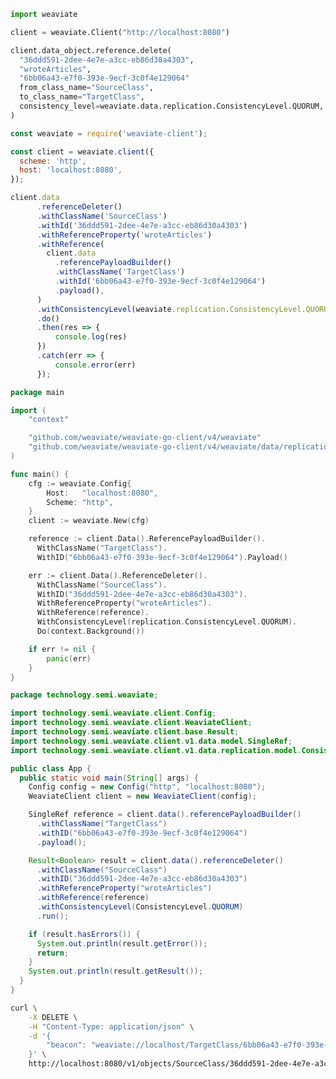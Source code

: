 
<Tabs groupId="languages">
<TabItem value="py" label="Python">

```python
import weaviate

client = weaviate.Client("http://localhost:8080")

client.data_object.reference.delete(
  "36ddd591-2dee-4e7e-a3cc-eb86d30a4303",
  "wroteArticles",
  "6bb06a43-e7f0-393e-9ecf-3c0f4e129064"
  from_class_name="SourceClass",
  to_class_name="TargetClass",
  consistency_level=weaviate.data.replication.ConsistencyLevel.QUORUM,  # default ALL
)
```

</TabItem>
<TabItem value="js" label="JavaScript">

```js
const weaviate = require('weaviate-client');

const client = weaviate.client({
  scheme: 'http',
  host: 'localhost:8080',
});

client.data
      .referenceDeleter()
      .withClassName('SourceClass')
      .withId('36ddd591-2dee-4e7e-a3cc-eb86d30a4303')
      .withReferenceProperty('wroteArticles')
      .withReference(
        client.data
          .referencePayloadBuilder()
          .withClassName('TargetClass')
          .withId('6bb06a43-e7f0-393e-9ecf-3c0f4e129064')
          .payload(),
      )
      .withConsistencyLevel(weaviate.replication.ConsistencyLevel.QUORUM)
      .do()
      .then(res => {
          console.log(res)
      })
      .catch(err => {
          console.error(err)
      });
```

</TabItem>
<TabItem value="go" label="Go">

```go
package main

import (
    "context"

    "github.com/weaviate/weaviate-go-client/v4/weaviate"
    "github.com/weaviate/weaviate-go-client/v4/weaviate/data/replication"
)

func main() {
    cfg := weaviate.Config{
        Host:   "localhost:8080",
        Scheme: "http",
    }
    client := weaviate.New(cfg)

    reference := client.Data().ReferencePayloadBuilder().
      WithClassName("TargetClass").
      WithID("6bb06a43-e7f0-393e-9ecf-3c0f4e129064").Payload()

    err := client.Data().ReferenceDeleter().
      WithClassName("SourceClass").
      WithID("36ddd591-2dee-4e7e-a3cc-eb86d30a4303").
      WithReferenceProperty("wroteArticles").
      WithReference(reference).
      WithConsistencyLevel(replication.ConsistencyLevel.QUORUM).
      Do(context.Background())

    if err != nil {
        panic(err)
    }
}
```

</TabItem>
<TabItem value="java" label="Java">

```java
package technology.semi.weaviate;

import technology.semi.weaviate.client.Config;
import technology.semi.weaviate.client.WeaviateClient;
import technology.semi.weaviate.client.base.Result;
import technology.semi.weaviate.client.v1.data.model.SingleRef;
import technology.semi.weaviate.client.v1.data.replication.model.ConsistencyLevel;

public class App {
  public static void main(String[] args) {
    Config config = new Config("http", "localhost:8080");
    WeaviateClient client = new WeaviateClient(config);

    SingleRef reference = client.data().referencePayloadBuilder()
      .withClassName("TargetClass")
      .withID("6bb06a43-e7f0-393e-9ecf-3c0f4e129064")
      .payload();

    Result<Boolean> result = client.data().referenceDeleter()
      .withClassName("SourceClass")
      .withID("36ddd591-2dee-4e7e-a3cc-eb86d30a4303")
      .withReferenceProperty("wroteArticles")
      .withReference(reference)
      .withConsistencyLevel(ConsistencyLevel.QUORUM)
      .run();

    if (result.hasErrors()) {
      System.out.println(result.getError());
      return;
    }
    System.out.println(result.getResult());
  }
}
```

</TabItem>
<TabItem value="curl" label="Curl">

```bash
curl \
    -X DELETE \
    -H "Content-Type: application/json" \
    -d '{
        "beacon": "weaviate://localhost/TargetClass/6bb06a43-e7f0-393e-9ecf-3c0f4e129064"
    }' \
    http://localhost:8080/v1/objects/SourceClass/36ddd591-2dee-4e7e-a3cc-eb86d30a4303/references/wroteArticles?consistency_level=QUORUM
```

</TabItem>
</Tabs>
